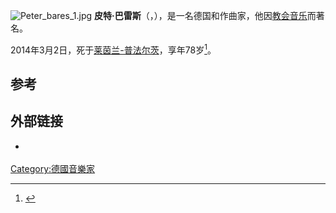 [[File:Peter_bares_1.jpg|thumb]]
'''皮特·巴雷斯'''（{{lang-de|Peter Bares}}，{{bd|1936年|1月16日|2014年|3月2日|catIdx=Bares}}），是一名德国{{link-en|风琴演奏者|organist}}和作曲家，他因[[教会音乐|教会音乐]]而著名。

2014年3月2日，死于[[莱茵兰-普法尔茨|莱茵兰-普法尔茨]]，享年78岁<ref>{{Cite web|url=http://www.rhein-zeitung.de/region/lokales/bad-neuenahr_artikel,-Trauer-um-Peter-Bares-_arid,1117849.html|title=Trauer um Peter Bares|publisher=''[[Rhein-Zeitung|Rhein-Zeitung]]''|date=4 March 2014|accessdate=11 March 2014|archive-date=2014-03-04|archive-url=https://web.archive.org/web/20140304162124/http://www.rhein-zeitung.de/region/lokales/bad-neuenahr_artikel%2C-Trauer-um-Peter-Bares-_arid%2C1117849.html|dead-url=no}} {{De icon}}</ref>。

==参考==
{{Reflist}}

==外部链接==
* {{Official|http://www.peter-bares.de/}} {{De icon}}

{{DEFAULTSORT:Bares, Peter}}

[[Category:德國音樂家|Category:德國音樂家]]